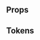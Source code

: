 

<Meta of={CardStories} />

<Title>Card</Title>

<Primary />

## Props
<Controls />

## Tokens
<ColorPalette>
    <ColorItem
        title="--color-primary-dark"
        subtitle="Author name"
        colors={{ "": tokens.ColorPrimaryDark }}
    />
    <ColorItem
        title="--color-primary-light"
        subtitle="Event title"
        colors={{ "": tokens.ColorPrimaryLight }}
    />
    <ColorItem
        title="--color-primary-base"
        subtitle="Event dates"
        colors={{ "": tokens.ColorPrimaryBase }}
    />
</ColorPalette>
